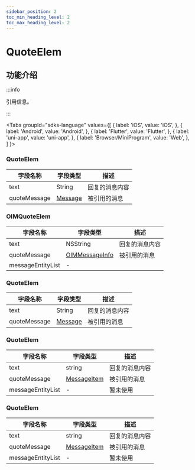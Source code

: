 ```yaml
---
sidebar_position: 2
toc_min_heading_level: 2
toc_max_heading_level: 2
---
```


# QuoteElem

## 功能介绍

:::info

引用信息。

:::

<Tabs
groupId="sdks-language"
values={[
{ label: 'iOS', value: 'iOS', },
{ label: 'Android', value: 'Android', },
{ label: 'Flutter', value: 'Flutter', },
{ label: 'uni-app', value: 'uni-app', },
{ label: 'Browser/MiniProgram', value: 'Web', },
]
}>

<TabItem value="Flutter">

### QuoteElem

| 字段名称     | 字段类型                                           | 描述           |
| ------------ | -------------------------------------------------- | -------------- |
| text         | String                                             | 回复的消息内容 |
| quoteMessage | [Message](docs/sdks/class/message/messageInfo.mdx) | 被引用的消息   |

</TabItem>

<TabItem value="iOS">

### OIMQuoteElem

| 字段名称          | 字段类型                                                                    | 描述           |
| ----------------- | --------------------------------------------------------------------------- | -------------- |
| text              | NSString                                                                    | 回复的消息内容 |
| quoteMessage      | [OIMMessageInfo](docs/sdks/class/message/messageInfo.mdx)                   | 被引用的消息   |
| messageEntityList | - |                |暂未使用

</TabItem>

<TabItem value="Android">

### QuoteElem

| 字段名称     | 字段类型                                           | 描述           |
| ------------ | -------------------------------------------------- | -------------- |
| text         | String                                             | 回复的消息内容 |
| quoteMessage | [Message](docs/sdks/class/message/messageInfo.mdx) | 被引用的消息   |

</TabItem>

<TabItem value="Web">

### QuoteElem

| 字段名称          | 字段类型                                                     | 描述           |
| ----------------- | ------------------------------------------------------------ | -------------- |
| text              | string                                                       | 回复的消息内容 |
| quoteMessage      | [MessageItem](docs/sdks/class/message/messageInfo.mdx)       | 被引用的消息   |
| messageEntityList | - |       暂未使用         |

</TabItem>

<TabItem value="uni-app">

### QuoteElem

| 字段名称          | 字段类型                                                     | 描述           |
| ----------------- | ------------------------------------------------------------ | -------------- |
| text              | string                                                       | 回复的消息内容 |
| quoteMessage      | [MessageItem](docs/sdks/class/message/messageInfo.mdx)       | 被引用的消息   |
| messageEntityList | - |     暂未使用           |

</TabItem>

</Tabs>

